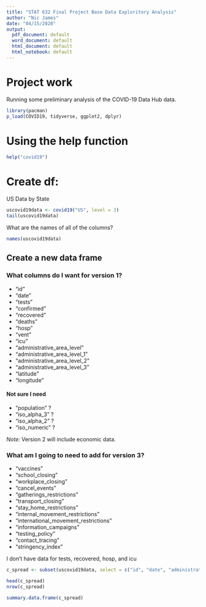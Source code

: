 ```yaml
---
title: "STAT 632 Final Project Base Data Exploritory Analysis"
author: "Nic James"
date: "04/15/2020"
output:
  pdf_document: default
  word_document: default
  html_document: default
  html_notebook: default
---
```


# Project work

Running some preliminary analysis of the COVID-19 Data Hub data.

```r
library(pacman)
p_load(COVID19, tidyverse, ggplot2, dplyr)
```

# Using the help function
```r
help("covid19")
```

# Create df:

US Data by State
```r
uscovid19data <- covid19("US", level = 3)
tail(uscovid19data)
```
What are the names of all of the columns?
```r
names(uscovid19data)
```

## Create a new data frame

### What columns do I want for version 1?

* "id"                                 
* "date"                               
* "tests"                              
* "confirmed"                          
* "recovered"                          
* "deaths"                             
* "hosp"                               
* "vent"                               
* "icu"                                
* "administrative_area_level"
* "administrative_area_level_1"
* "administrative_area_level_2"
* "administrative_area_level_3"
* "latitude"  
* "longitude"

#### Not sure I need

* "population" ?
* "iso_alpha_3" ? 
* "iso_alpha_2" ? 
* "iso_numeric" ? 

*Note:* Version 2 will include economic data.

### What am I going to need to add for version 3?

* "vaccines" 
* "school_closing"                     
* "workplace_closing"                  
* "cancel_events"                      
* "gatherings_restrictions"            
* "transport_closing"                  
* "stay_home_restrictions"             
* "internal_movement_restrictions"     
* "international_movement_restrictions"
* "information_campaigns"              
* "testing_policy"                     
* "contact_tracing"                    
* "stringency_index"


I don't have data for tests, recovered, hosp, and icu

```r
c_spread <- subset(uscovid19data, select = c("id", "date", "administrative_area_level_2", "administrative_area_level_3","tests", "confirmed", "recovered", "deaths", "hosp", "vent", "icu"))

head(c_spread)
nrow(c_spread)
```

```r
summary.data.frame(c_spread)
```